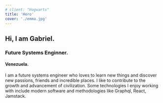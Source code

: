 ```yaml
---
# client: "Hogwarts"
title: 'Hero'
cover: './emma.jpg'
---
```


<!-- Image  -->
<!-- Card Description Component -->

## Hi, I am Gabriel.

### Future Systems Enginner.

#### Venezuela.

I am a future systems engineer who loves to learn new things and discover new passions, friends and incredible places. I like to contribute to the growth and advancement of civilization. Some technologies I enjoy working with include modern software and methodologies like Graphql, React, Jamstack.
